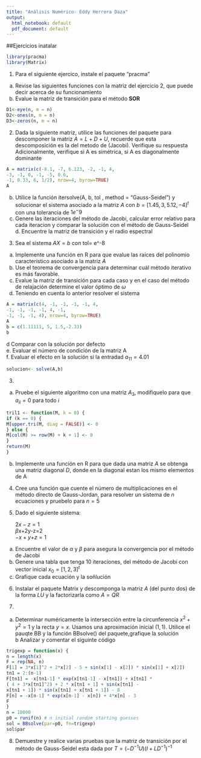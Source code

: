 ---
title: "Análisis Numérico- Eddy Herrera Daza"
output:
  html_notebook: default
  pdf_document: default
---
##Ejercicios
inatalar
```{r}
library(pracma)
library(Matrix)
```


1. Para el siguiente ejercico, instale el paquete "pracma"   
a. Revise las siguientes funciones con la matriz del ejercicio 2, que puede decir acerca de su funcionamiento  
b. Evalue la matriz de transición para el método $\textbf{SOR}$  
```{r,echo=T}
D1<-eye(n, m = n)
D2<-ones(n, m = n)
D3<-zeros(n, m = n)
```
2. Dada la siguiente matriz, utilice las funciones del paquete para descomponer la matriz $A=L+D+U$, recuerde que esta descomposición es la del metodo de (Jacobi). Verifique su respuesta    
Adicionalmente, verifique si A es simétrica, si A es diagonalmente dominante
```{r, echo=FALSE}
A = matrix(c(-8.1, -7, 6.123, -2, -1, 4,
-3, -1, 0, -1, -5, 0.6,
-1, 0.33, 6, 1/2), nrow=4, byrow=TRUE)
A
```
b. Utilice la función itersolve(A, b, tol , method = "Gauss-Seidel") y solucionar el sistema asociado a la matriz $A$ con $b=[1.45,3,5.12,-4]^{t}$ con una tolerancia de $1e^-9$
c. Genere las iteraciones del método de Jacobi, calcular error relativo para cada iteracion y comparar la solución con el método de Gauss-Seidel  d. Encuentre la matriz de transición y el radio espectral   

3. Sea el sistema $AX=b$ con tol= e^-8  
 a. Implemente una función en R para que evalue las raíces del polinomio característico asociado a la matriz $A$  
 b. Use el teorema de convergencia para determinar cuál método iterativo es más favorable.  
 c. Evalue la matriz de transición para cada caso y en el caso del método de relajación determine el valor óptimo de $\omega$  
 d. Teniendo en cuenta lo anterior resolver el sistema  

```{r, echo=T}
A = matrix(c(4, -1, -1, -1, -1, 4,
-1, -1, -1, -1, 4, -1,
-1, -1, -1, 4), nrow=4, byrow=TRUE)
A
b = c(1.11111, 5, 1.5,-2.33)
b
```
d Comparar con la solución por defecto   
e. Evaluar el número de condición de la matriz A  
f. Evaluar el efecto en la solución si la entradad $a_{11}=4.01$
```{r,echo=T}
solucion<- solve(A,b)

```
3. 
a. Pruebe el siguiente algoritmo con una matriz $A_{3}$, modifiquelo para que $a_{ii}=0$ para todo $i$
```{r, echo=T}
tril1 <- function(M, k = 0) {
if (k == 0) {
M[upper.tri(M, diag = FALSE)] <- 0
} else {
M[col(M) >= row(M) + k + 1] <- 0
}
return(M)
}
```
b. Implemente una función en R para que dada una matriz $A$ se obtenga una matriz diagonal $D$, donde en la diagonal estan los mismo elementos de A   

4. Cree una función que cuente el número de multiplicaciones en el método directo de Gauss-Jordan, para resolver un sistema de $n$ ecuaciones y pruebelo para $n=5$

5. Dado el siguiente sistema:

    $2x-z=1$                                                                                
    $\beta$x+2y-z=2                                                                         
    $-x+y+$\alpha$z=1$

a. Encuentre el valor de $\alpha$ y $\beta$ para asegura la convergencia por el método de Jacobi  
b. Genere una tabla que tenga 10 iteraciones, del método de Jacobi con vector inicial $x_{0}=[1,2,3]^t$  
c. Grafique cada ecuación y la soñlución   

6. Instalar el paquete Matrix y descomponga la matriz $A$ (del punto dos) de la forma $LU$ y la factorizarla como $A=QR$   

7.
a. Determinar numéricamente la intersección entre la circunferencia $x^2 + y^2 = 1$ y la recta $y = x$. Usamos una aproximación inicial $(1,1)$. Utilice el pauqte BB y  la función BBsolve() del paquete,grafique la solución  
b Analizar y comentar el siguinte código
```{r, echo=T}
trigexp = function(x) {
n = length(x)
F = rep(NA, n)
F[1] = 3*x[1]^2 + 2*x[2] - 5 + sin(x[1] - x[2]) * sin(x[1] + x[2])
tn1 = 2:(n-1)
F[tn1] = -x[tn1-1] * exp(x[tn1-1] - x[tn1]) + x[tn1] *
( 4 + 3*x[tn1]^2) + 2 * x[tn1 + 1] + sin(x[tn1] -
x[tn1 + 1]) * sin(x[tn1] + x[tn1 + 1]) - 8
F[n] = -x[n-1] * exp(x[n-1] - x[n]) + 4*x[n] - 3
F
}
n = 10000
p0 = runif(n) # n initial random starting guesses
sol = BBsolve(par=p0, fn=trigexp)
sol$par
```
8. Demuestre y realice varias pruebas que la matriz de transición por el método de Gauss-Seidel esta dada por $T=(-D^{-1}U)(I+LD^{-1})^{-1}$
